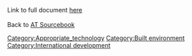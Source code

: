 Link to full document [http://www.fastonline.org/CD3WD_40/JF/JF_VE/BIG/25-590.pdf here]<br /><br />
Back to [[AT Sourcebook]]

[[Category:Appropriate_technology]]
[[Category:Built environment]]
[[Category:International development]]